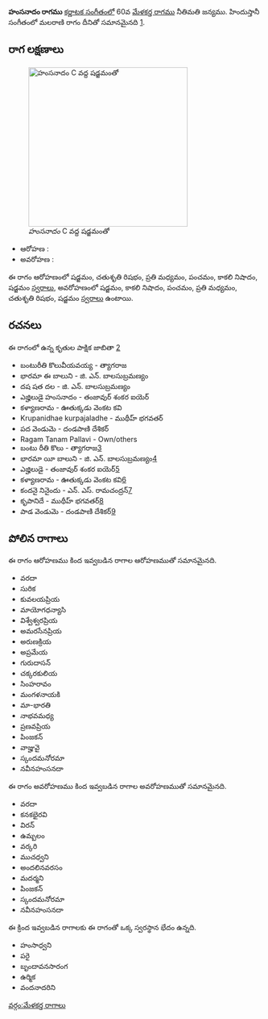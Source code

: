 {{Infobox ragam
	| name          	= హంసనాదం
	| synonym	    	= 
	| mela          	= 
	| chakra        	= 
	| janaka        	= 
	| type          	= ఔదవ
	| arohanam      	= {{svaraC|S|R2|M2|P|N3|S'}} 
	| avarohanam    	= {{svaraC|S'|N3|P|M2|R2|S}}
	| jeeva         	=
	| chhaya        	=
	| nyasa         	=
	| vishesha      	= 
	| equivalent  		= మలరాణి
}}
{{కర్ణాటక సంగీత రాగాలు}}
'''హంసనాదం రాగము''' [[కర్ణాటక సంగీతం]]లో 60వ [[మేళకర్త రాగము]] నీతిమతి జన్యము.  హిందుస్తానీ సంగీతంలో మలరాణి రాగం దీనితో సమానమైనది [https://karnatik.com/hcragatable.shtml].


==రాగ లక్షణాలు==
[[Image:hamsanadam_kb2wiki.png|thumb|right|316px|''హంసనాదం'' C వద్ద షడ్జమంతో]]

* ఆరోహణ : {{svaraC|S|R2|M2|P|N3|S'}} 
* అవరోహణ : {{svaraC|S'|N3|P|M2|R2|S}}

ఈ రాగం ఆరోహణంలో షడ్జమం, చతుశృతి రిషభం, ప్రతి మధ్యమం, పంచమం, కాకలి  నిషాదం, షడ్జమం [[స్వరాలు]], అవరోహణంలో షడ్జమం, కాకలి  నిషాదం, పంచమం, ప్రతి మధ్యమం, చతుశృతి రిషభం, షడ్జమం [[స్వరాలు]] ఉంటాయి.

==రచనలు==
ఈ రాగంలో ఉన్న కృతుల పాక్షిక జాబితా [https://github.com/ssrihari/ragavardhini/blob/master/ragas/kritis.psv]
* బంటురీతి కొలువీయవయ్య - త్యాగరాజ
* భారమా ఈ బాలుని - జి. ఎన్. బాలసుబ్రమణ్యం
* దష షత దల - జి. ఎన్. బాలసుబ్రమణ్యం
* ఎజ్హిలుడై   హంసనాదం - తంజావుర్ శంకర ఐయెర్
* కళ్యాణరామ - ఊతుక్కడు వెంకట కవి
* Krupanidhae kurpajaladhe  - ముథీహ్ భగవతర్
* పద వెండుమె - దండపాణి దేశికర్
* Ragam Tanam Pallavi - Own/others
* బంటు రీతి కొలు - త్యాగరాజ[http://www.karnatik.com/c1003.shtml]
* భారమా యీ  బాలుని - జి. ఎన్. బాలసుబ్రమణ్యం[http://www.karnatik.com/c3041.shtml]
* ఎజ్హిలుడై - తంజావుర్ శంకర ఐయెర్[http://www.karnatik.com/c2949.shtml]
* కళ్యాణరామ - ఊతుక్కడు వెంకట కవి[http://www.karnatik.com/c1459.shtml]
* కందనై నినైందు - ఎన్. ఎస్. రామచంద్రన్[http://www.karnatik.com/c1154.shtml]
* కృపానిదే - ముథీహ్ భగవతర్[http://www.karnatik.com/c1923.shtml]
* పాడ  వెండుమె - దండపాణి దేశికర్[http://www.karnatik.com/c1272.shtml]




==పోలిన రాగాలు==
ఈ రాగం ఆరోహణము కింద ఇవ్వబడిన రాగాల ఆరోహణముతో సమానమైనది.
* వరదా
* సురిక
* కువలయప్రియ
* మాయోగధన్యాసి
* విశ్వేశ్వరప్రియ
* అమరసేనప్రియ
* అరుణక్రియ
* అప్రమేయ
* గురుదాసన్
*  చక్కరకులియ
* సింహరావం
* మంగళనాయకి
* మా-భారతి
* నాభవమధ్య
* ప్రణవప్రియ
* పింజకన్
* వాజ్హువై
* స్కందమనోరమా
* నవీనహంసనదా

ఈ రాగం అవరోహణము కింద ఇవ్వబడిన రాగాల అవరోహణముతో సమానమైనది.
* వరదా
* కనకభైరవి
* విరన్
* ఉమ్బలం
* వర్కరి
*  ముచధ్వని
* అందలినవరసం
* మదర్మని
* పింజకన్
* స్కందమనోరమా
* నవీనహంసనదా

ఈ క్రింద ఇవ్వబడిన రాగాలకు ఈ రాగంతో ఒక్క స్వరస్థాన భేదం ఉన్నది.
* హంసాధ్వని
* పరై
*  బృందావనసారంగ
* ఉర్మిక
* వందనాదరిని



[[వర్గం:మేళకర్త రాగాలు]]
